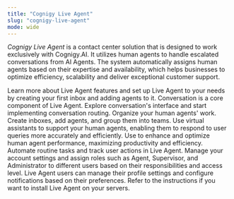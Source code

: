```yaml
---
title: "Cognigy Live Agent"
slug: "cognigy-live-agent"
mode: wide
---
```


_Cognigy Live Agent_ is a contact center solution that is designed to work exclusively with Cognigy.AI. It utilizes human agents to handle escalated conversations from AI Agents. The system automatically assigns human agents based on their expertise and availability, which helps businesses to optimize efficiency, scalability and deliver exceptional customer support.

<CardGroup cols={3}>
  <Card
    title="About Live Agent"
    icon="info"
    href="/live-agent/overview"
  >
    Learn more about Live Agent features and set up Live Agent to your needs by creating your first inbox and adding agents to it.
  </Card>
  <Card
    title="Conversations"
    icon="mail"
    href="/live-agent/conversation/overview"
  >
    Conversation is a core component of Live Agent. Explore conversation's interface and start implementing conversation routing.
  </Card>
  <Card
    title="Build Processes"
    icon="hammer"
    href="/live-agent/settings/agents"
  >
    Organize your human agents' work. Create inboxes, add agents, and group them into teams.
  </Card>
  <Card
    title="Assistants"
    icon="bot"
    href="/live-agent/assistants/overview"
  >
    Use virtual assistants to support your human agents, enabling them to respond to user queries more accurately and efficiently.
  </Card>
  <Card
    title="Analytics Tools"
    icon="chart-column"
    href="/live-agent/reports/overview"
  >
    Use to enhance and optimize human agent performance, maximizing productivity and efficiency.
  </Card>
  <Card
    title="Automation and Logs"
    icon="workflow"
    href="/live-agent/settings/automation-rules"
  >
    Automate routine tasks and track user actions in Live Agent.
  </Card>
  <Card
    title="Administer"
    icon="user-cog"
    href="/live-agent/settings/account-settings"
  >
    Manage your account settings and assign roles such as Agent, Supervisor, and Administrator to different users based on their responsibilities and access level.
  </Card>
  <Card
    title="User Profile and Notifications"
    icon="bell-dot"
    href="/live-agent/profile-settings"
  >
    Live Agent users can manage their profile settings and configure notifications based on their preferences.
  </Card>
  <Card
    title="On-Premises Installation"
    icon="server-cog"
    href="/live-agent/installation/deployment/version-compatibility-matrix"
  >
    Refer to the instructions if you want to install Live Agent on your servers.
  </Card>
</CardGroup>